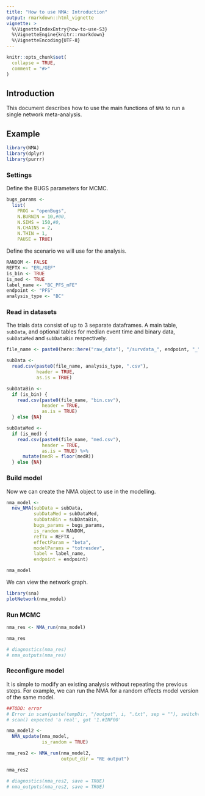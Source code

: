 ```yaml
---
title: "How to use NMA: Introduction"
output: rmarkdown::html_vignette
vignette: >
  %\VignetteIndexEntry{how-to-use-S3}
  %\VignetteEngine{knitr::rmarkdown}
  %\VignetteEncoding{UTF-8}
---
```


```r
knitr::opts_chunk$set(
  collapse = TRUE,
  comment = "#>"
)
```

## Introduction

This document describes how to use the main functions of `NMA` to run a single network meta-analysis.

## Example

```r
library(NMA)
library(dplyr)
library(purrr)
```

### Settings

Define the BUGS parameters for MCMC.

```r
bugs_params <-
  list(
    PROG = "openBugs",
    N.BURNIN = 10,#00,
    N.SIMS = 150,#0,
    N.CHAINS = 2,
    N.THIN = 1,
    PAUSE = TRUE)
```

Define the scenario we will use for the analysis.

```r
RANDOM <- FALSE
REFTX <- "ERL/GEF"
is_bin <- TRUE
is_med <- TRUE
label_name <- "BC_PFS_mFE"
endpoint <- "PFS"
analysis_type <- "BC"
```


### Read in datasets

The trials data consist of up to 3 separate dataframes.
A main table, `subData`, and optional tables for median event time and binary data, `subDataMed` and `subDataBin` respectively.

```r
file_name <- paste0(here::here("raw_data"), "/survdata_", endpoint, "_")

subData <-
  read.csv(paste0(file_name, analysis_type, ".csv"),
           header = TRUE,
           as.is = TRUE)

subDataBin <-
  if (is_bin) {
    read.csv(paste0(file_name, "bin.csv"),
             header = TRUE,
             as.is = TRUE)
  } else {NA}

subDataMed <-
  if (is_med) {
    read.csv(paste0(file_name, "med.csv"),
             header = TRUE,
             as.is = TRUE) %>% 
      mutate(medR = floor(medR))
  } else {NA}
```


### Build model

Now we can create the NMA object to use in the modelling.

```r
nma_model <-
  new_NMA(subData = subData,
          subDataMed = subDataMed,
          subDataBin = subDataBin,
          bugs_params = bugs_params,
          is_random = RANDOM,
          refTx = REFTX ,
          effectParam = "beta",
          modelParams = "totresdev",
          label = label_name,
          endpoint = endpoint)

nma_model
```

We can view the network graph.

```r
library(sna)
plotNetwork(nma_model)
```


### Run MCMC

```r
nma_res <- NMA_run(nma_model)

nma_res

# diagnostics(nma_res)
# nma_outputs(nma_res)
```

### Reconfigure model

It is simple to modify an existing analysis without repeating the previous steps.
For example, we can run the NMA for a random effects model version of the same model.

```r
##TODO: error 
# Error in scan(paste(tempDir, "/output", i, ".txt", sep = ""), switch(cmdtypes[i], : 
# scan() expected 'a real', got '1.#INF00'

nma_model2 <-
  NMA_update(nma_model,
             is_random = TRUE)

nma_res2 <- NMA_run(nma_model2,
                    output_dir = "RE output")

nma_res2

# diagnostics(nma_res2, save = TRUE)
# nma_outputs(nma_res2, save = TRUE)
```
